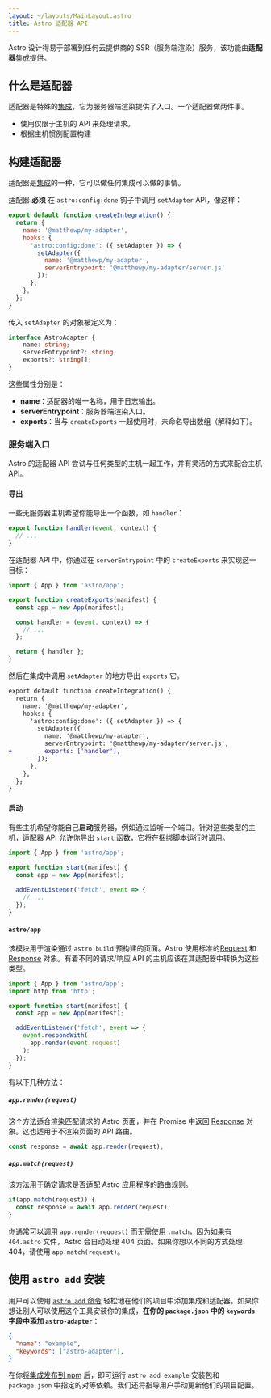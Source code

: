 ```yaml
---
layout: ~/layouts/MainLayout.astro
title: Astro 适配器 API
---
```


Astro 设计得易于部署到任何云提供商的 SSR（服务端渲染）服务，该功能由**适配器**[集成](/zh-cn/reference/integrations-reference/)提供。

## 什么是适配器

适配器是特殊的[集成](/zh-cn/reference/integrations-reference/)，它为服务器端渲染提供了入口。一个适配器做两件事。

- 使用仅限于主机的 API 来处理请求。
- 根据主机惯例配置构建

## 构建适配器

适配器是[集成](/zh-cn/reference/integrations-reference/)的一种，它可以做任何集成可以做的事情。

适配器 __必须__ 在 `astro:config:done` 钩子中调用 `setAdapter` API，像这样：

```js
export default function createIntegration() {
  return {
    name: '@matthewp/my-adapter',
    hooks: {
      'astro:config:done': ({ setAdapter }) => {
        setAdapter({
          name: '@matthewp/my-adapter',
          serverEntrypoint: '@matthewp/my-adapter/server.js'
        });
      },
    },
  };
}
```

传入 `setAdapter` 的对象被定义为：

```ts
interface AstroAdapter {
	name: string;
	serverEntrypoint?: string;
	exports?: string[];
}
```

这些属性分别是：

* __name__：适配器的唯一名称，用于日志输出。
* __serverEntrypoint__：服务器端渲染入口。
* __exports__：当与 `createExports` 一起使用时，未命名导出数组（解释如下）。

### 服务端入口

Astro 的适配器 API 尝试与任何类型的主机一起工作，并有灵活的方式来配合主机 API。

#### 导出

一些无服务器主机希望你能导出一个函数，如 `handler`：

```js
export function handler(event, context) {
  // ...
}
```

在适配器 API 中，你通过在 `serverEntrypoint` 中的 `createExports` 来实现这一目标：

```js
import { App } from 'astro/app';

export function createExports(manifest) {
  const app = new App(manifest);

  const handler = (event, context) => {
    // ...
  };

  return { handler };
}
```

然后在集成中调用 `setAdapter` 的地方导出 `exports` 它。

```diff
export default function createIntegration() {
  return {
    name: '@matthewp/my-adapter',
    hooks: {
      'astro:config:done': ({ setAdapter }) => {
        setAdapter({
          name: '@matthewp/my-adapter',
          serverEntrypoint: '@matthewp/my-adapter/server.js',
+         exports: ['handler'],
        });
      },
    },
  };
}
```

#### 启动

有些主机希望你能自己**启动**服务器，例如通过监听一个端口。针对这些类型的主机，适配器 API 允许你导出 `start` 函数，它将在捆绑脚本运行时调用。

```js
import { App } from 'astro/app';

export function start(manifest) {
  const app = new App(manifest);

  addEventListener('fetch', event => {
    // ...
  });
}
```

#### `astro/app`

该模块用于渲染通过 `astro build` 预构建的页面。Astro 使用标准的[Request](https://developer.mozilla.org/en-US/docs/Web/API/Request) 和 [Response](https://developer.mozilla.org/en-US/docs/Web/API/Response) 对象。有着不同的请求/响应 API 的主机应该在其适配器中转换为这些类型。

```js
import { App } from 'astro/app';
import http from 'http';

export function start(manifest) {
  const app = new App(manifest);

  addEventListener('fetch', event => {
    event.respondWith(
      app.render(event.request)
    );
  });
}
```

有以下几种方法：

##### `app.render(request)`

这个方法适合渲染匹配请求的 Astro 页面，并在 Promise 中返回 [Response](https://developer.mozilla.org/en-US/docs/Web/API/Response) 对象。这也适用于不渲染页面的 API 路由。

```js
const response = await app.render(request);
```

##### `app.match(request)`

该方法用于确定请求是否适配 Astro 应用程序的路由规则。

```js
if(app.match(request)) {
  const response = await app.render(request);
}
```

你通常可以调用 `app.render(request)` 而无需使用 `.match`，因为如果有 `404.astro` 文件，Astro 会自动处理 404 页面。如果你想以不同的方式处理 404，请使用 `app.match(request)`。

## 使用 `astro add` 安装

用户可以使用 [`astro add` 命令](/zh-cn/reference/cli-reference/#astro-add) 轻松地在他们的项目中添加集成和适配器。如果你想让别人可以使用这个工具安装你的集成，**在你的 `package.json` 中的 `keywords` 字段中添加 `astro-adapter`**：

```json
{
  "name": "example",
  "keywords": ["astro-adapter"],
}
```

在你[将集成发布到 npm](https://docs.npmjs.com/cli/v8/commands/npm-publish) 后，即可运行 `astro add example` 安装包和 `package.json` 中指定的对等依赖。我们还将指导用户手动更新他们的项目配置。

